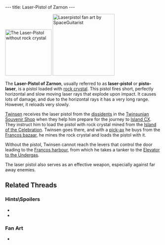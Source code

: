 ---
title: Laser-Pistol of Zarnon
---

{{twinsunica import}}{{Infobox Item
 |image=Laser.gif
 |type=weapon
 |critical=yes
 |magical=no
 |unique=yes
 |lba1=
 |lba2=yes
 |upgrades=final
 |rowposition=1
 |columnposition=6
 |effect=none
 |effectamount=
 |purpose=
 |combattype=area
 |powerlevel=red
 |rate=low
 |range=infinite
 |damage=high
}}
[[Image:Laser-pistol.png|right|150px|thumb|The Laser-Pistol without [[Piece of Rock Crystal|rock crystal]]]]
[[Image:Wannie dissident with pistolaser of zarnon by lapichon-d67w9b4.png|right|200px|thumb|Laserpistol fan art by SpaceGuitarist]]

The '''Laser-Pistol of Zarnon''', usually referred to as '''laser-pistol''' or '''pisto-laser''', is a pistol loaded with [[rock crystal]]. This pistol fires short, perfectly horizontal and slow moving laser rays that explode upon impact. It causes lots of damage, and due to the horizontal rays it has a very long range. However, it reloads very slowly.

[[Twinsen]] receives the laser pistol from the [[dissidents]] in the [[Twinsunian Souvenir Shop]] when they help him prepare for the journey to [[Island CX]]. They instruct him to load the pistol with rock crystal mined from the [[Island of the Celebration]]. Twinsen goes there, and with a [[pick-ax]] he buys from the [[Francos bazaar]], he mines the rock crystal and loads the pistol with it.

Without the pistol, Twinsen cannot reach the levers that control the door leading to the [[Francos harbour]], from which he takes a tanker to the [[Elevator to the Undergas]].

The laser pistol also serves as an effective weapon, especially against far away enemies.

== Related Threads ==
=== Hints\Spoilers ===
* {{thread|id=10088|title=rapid blaster}}
* {{thread|id=10125|title=Controband laser gun?}}

=== Fan Art ===
* {{thread|id=11287|title=Twinsen}}